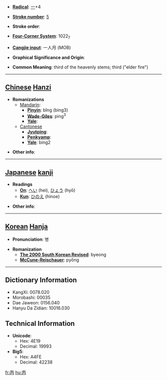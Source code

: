 * '''[[Wiktionary:Chinese radical index| Radical]]''': [[Wiktionary:Chinese radical index 一|一]]+4

* '''[[Wiktionary:Chinese total strokes index|Stroke number]]''': [[Wiktionary:Chinese total strokes index 5|5]]

* '''Stroke order''': 

* '''[[Wiktionary:Chinese four corner index|Four-Corner System]]''': 1022<sub>7</sub>

* '''[[Wiktionary:Chinese Cangjie index|Cangjie input]]''': 一人月 (MOB)

* '''Graphical Significance and Origin''': 

* '''Common Meaning''': third of the heavenly stems; third ("elder fire")

----

== [[Chinese]] [[Hanzi]] ==

* '''Romanizations'''
** [[Mandarin]]:
*** '''[[Pinyin]]''': bǐng (bing3)
*** '''[[Wade-Giles]]''': ping<sup>3</sup>
*** '''[[Yale]]''': 
**[[Cantonese]]
***'''[[Jyutping]]''':
***'''[[Penkyamp]]''': 
***'''[[Yale]]''': bing2

* '''Other info''': 

----

== [[Japanese]] [[kanji]] ==

* '''Readings'''
** '''[[On]]''': [[へい]] (hei), [[ひょう]] (hyō)
** '''[[Kun]]''': [[ひのえ]] (hinoe)

* '''Other info''':  

----

== [[Korean]] [[Hanja]] ==

* '''Pronunciation''': 병

* '''Romanization'''
** '''[[The 2000 South Korean Revised Romanization|The 2000 South Korean Revised]]''': byeong
** '''[[McCune-Reischauer]]''': pyŏng

----

== Dictionary Information ==

* KangXi: 0078.020
* Morobashi: 00035
* Dae Jaweon: 0156.040
* Hanyu Da Zidian: 10016.030

== Technical Information ==

* '''Unicode''':
** Hex: 4E19
** Decimal: 19993
* '''Big5''':
** Hex: A4FE
** Decimal: 42238

[[fr:丙]]
[[hu:丙]]